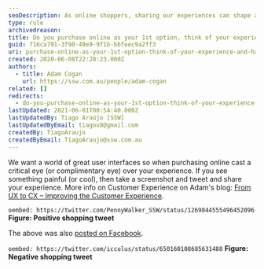 ```yaml
---
seoDescription: As online shoppers, sharing our experiences can shape a world of great user interfaces and influence purchasing decisions.
type: rule
archivedreason:
title: Do you purchase online as your 1st option, think of your experience, and have a voice?
guid: 716ca791-3f90-49e9-9f1b-bbfeec9a2ff3
uri: purchase-online-as-your-1st-option-think-of-your-experience-and-have-a-voice
created: 2020-06-08T22:28:23.000Z
authors:
  - title: Adam Cogan
    url: https://ssw.com.au/people/adam-cogan
related: []
redirects:
  - do-you-purchase-online-as-your-1st-option-think-of-your-experience-and-have-a-voice
lastUpdated: 2021-06-01T00:54:40.000Z
lastUpdatedBy: Tiago Araújo [SSW]
lastUpdatedByEmail: tiagov8@gmail.com
createdBy: TiagoAraujo
createdByEmail: TiagoAraujo@ssw.com.au
---
```


We want a world of great user interfaces so when purchasing online cast a critical eye (or complimentary eye) over your experience. If you see something painful (or cool), then take a screenshot and tweet and share your experience.
More info on Customer Experience on Adam's blog: [From UX to CX – Improving the Customer Experience](https://adamcogan.com/2017/11/08/from-ux-to-cx-improving-the-customer-experience/).

`oembed: https://twitter.com/PennyWalker_SSW/status/1269844555496452096`
**Figure: Positive shopping tweet**

The above was also [posted on Facebook](https://www.facebook.com/520570705/posts/10157004426655706/).

`oembed: https://twitter.com/icculus/status/650160108685631488`
**Figure: Negative shopping tweet**

